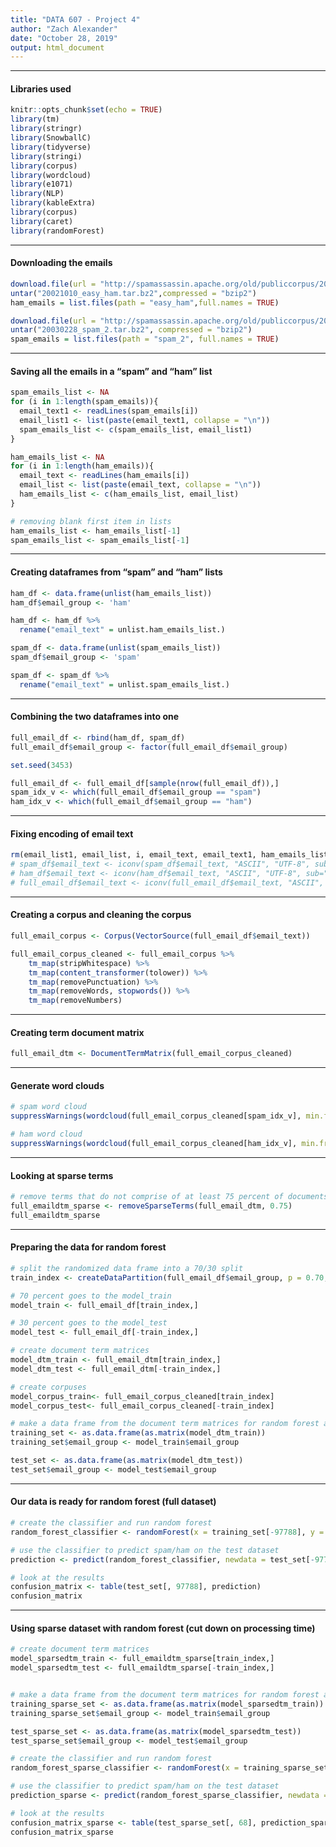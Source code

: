 ```yaml
---
title: "DATA 607 - Project 4"
author: "Zach Alexander"
date: "October 28, 2019"
output: html_document
---
```


***
#### Libraries used
```r
knitr::opts_chunk$set(echo = TRUE)
library(tm)
library(stringr)
library(SnowballC)
library(tidyverse)
library(stringi)
library(corpus)
library(wordcloud)
library(e1071)
library(NLP)
library(kableExtra)
library(corpus)
library(caret)
library(randomForest)
```

***

#### Downloading the emails

```r
download.file(url = "http://spamassassin.apache.org/old/publiccorpus/20021010_easy_ham.tar.bz2", destfile = "20021010_easy_ham.tar.bz2")
untar("20021010_easy_ham.tar.bz2",compressed = "bzip2")
ham_emails = list.files(path = "easy_ham",full.names = TRUE)

download.file(url = "http://spamassassin.apache.org/old/publiccorpus/20030228_spam_2.tar.bz2", destfile = "20030228_spam_2.tar.bz2")
untar("20030228_spam_2.tar.bz2", compressed = "bzip2")
spam_emails = list.files(path = "spam_2", full.names = TRUE)
```

***

#### Saving all the emails in a "spam" and "ham" list
```r
spam_emails_list <- NA
for (i in 1:length(spam_emails)){
  email_text1 <- readLines(spam_emails[i])
  email_list1 <- list(paste(email_text1, collapse = "\n"))
  spam_emails_list <- c(spam_emails_list, email_list1)
}

ham_emails_list <- NA
for (i in 1:length(ham_emails)){
  email_text <- readLines(ham_emails[i])
  email_list <- list(paste(email_text, collapse = "\n"))
  ham_emails_list <- c(ham_emails_list, email_list)
}

# removing blank first item in lists
ham_emails_list <- ham_emails_list[-1]
spam_emails_list <- spam_emails_list[-1]
```

***
#### Creating dataframes from "spam" and "ham" lists

```r
ham_df <- data.frame(unlist(ham_emails_list))
ham_df$email_group <- 'ham'

ham_df <- ham_df %>%
  rename("email_text" = unlist.ham_emails_list.)

spam_df <- data.frame(unlist(spam_emails_list))
spam_df$email_group <- 'spam'

spam_df <- spam_df %>%
  rename("email_text" = unlist.spam_emails_list.)
```

***
#### Combining the two dataframes into one
```r
full_email_df <- rbind(ham_df, spam_df)
full_email_df$email_group <- factor(full_email_df$email_group)

set.seed(3453)

full_email_df <- full_email_df[sample(nrow(full_email_df)),]
spam_idx_v <- which(full_email_df$email_group == "spam")
ham_idx_v <- which(full_email_df$email_group == "ham")
```

***
#### Fixing encoding of email text
```r
rm(email_list1, email_list, i, email_text, email_text1, ham_emails_list, spam_emails_list)
# spam_df$email_text <- iconv(spam_df$email_text, "ASCII", "UTF-8", sub="byte")
# ham_df$email_text <- iconv(ham_df$email_text, "ASCII", "UTF-8", sub="byte")
# full_email_df$email_text <- iconv(full_email_df$email_text, "ASCII", "UTF-8", sub="byte")
```


***

#### Creating a corpus and cleaning the corpus
```r
full_email_corpus <- Corpus(VectorSource(full_email_df$email_text))

full_email_corpus_cleaned <- full_email_corpus %>%
    tm_map(stripWhitespace) %>%
    tm_map(content_transformer(tolower)) %>%
    tm_map(removePunctuation) %>%
    tm_map(removeWords, stopwords()) %>% 
    tm_map(removeNumbers)
```

***
#### Creating term document matrix
```r
full_email_dtm <- DocumentTermMatrix(full_email_corpus_cleaned)
```

***
#### Generate word clouds
```r
# spam word cloud
suppressWarnings(wordcloud(full_email_corpus_cleaned[spam_idx_v], min.freq=550))

# ham word cloud
suppressWarnings(wordcloud(full_email_corpus_cleaned[ham_idx_v], min.freq=550))
```

***

#### Looking at sparse terms
```r
# remove terms that do not comprise of at least 75 percent of documents
full_emaildtm_sparse <- removeSparseTerms(full_email_dtm, 0.75)
full_emaildtm_sparse
```
***

#### Preparing the data for random forest
```r
# split the randomized data frame into a 70/30 split
train_index <- createDataPartition(full_email_df$email_group, p = 0.70, list = FALSE)

# 70 percent goes to the model_train
model_train <- full_email_df[train_index,]

# 30 percent goes to the model_test
model_test <- full_email_df[-train_index,]

# create document term matrices
model_dtm_train <- full_email_dtm[train_index,]
model_dtm_test <- full_email_dtm[-train_index,]

# create corpuses
model_corpus_train<- full_email_corpus_cleaned[train_index]
model_corpus_test<- full_email_corpus_cleaned[-train_index]

# make a data frame from the document term matrices for random forest and add a column with the factor
training_set <- as.data.frame(as.matrix(model_dtm_train))
training_set$email_group <- model_train$email_group

test_set <- as.data.frame(as.matrix(model_dtm_test))
test_set$email_group <- model_test$email_group
```

***

#### Our data is ready for random forest (full dataset)
```r
# create the classifier and run random forest
random_forest_classifier <- randomForest(x = training_set[-97788], y = training_set$email_group, ntree = 10)

# use the classifier to predict spam/ham on the test dataset
prediction <- predict(random_forest_classifier, newdata = test_set[-97788])

# look at the results
confusion_matrix <- table(test_set[, 97788], prediction)
confusion_matrix
```

***

#### Using sparse dataset with random forest (cut down on processing time)

```r
# create document term matrices
model_sparsedtm_train <- full_emaildtm_sparse[train_index,]
model_sparsedtm_test <- full_emaildtm_sparse[-train_index,]


# make a data frame from the document term matrices for random forest and add a column with the factor
training_sparse_set <- as.data.frame(as.matrix(model_sparsedtm_train))
training_sparse_set$email_group <- model_train$email_group

test_sparse_set <- as.data.frame(as.matrix(model_sparsedtm_test))
test_sparse_set$email_group <- model_test$email_group

# create the classifier and run random forest
random_forest_sparse_classifier <- randomForest(x = training_sparse_set[-68], y = training_sparse_set$email_group, ntree = 10)

# use the classifier to predict spam/ham on the test dataset
prediction_sparse <- predict(random_forest_sparse_classifier, newdata = test_sparse_set[-68])

# look at the results
confusion_matrix_sparse <- table(test_sparse_set[, 68], prediction_sparse)
confusion_matrix_sparse
```
